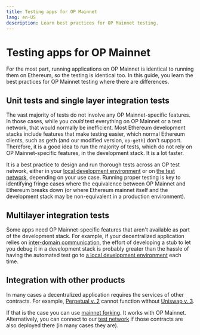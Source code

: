 ```yaml
---
title: Testing apps for OP Mainnet
lang: en-US
description: Learn best practices for OP Mainnet testing.
---
```


# Testing apps for OP Mainnet

For the most part, running applications on OP Mainnet is identical to running them on Ethereum, so the testing is identical too.
In this guide, you learn the best practices for OP Mainnet testing where there are differences.

## Unit tests and single layer integration tests

The vast majority of tests do not involve any OP Mainnet-specific features.
In those cases, while you *could* test everything on OP Mainnet or a test network, that would normally be inefficient.
Most Ethereum development stacks include features that make testing easier, which normal Ethereum clients, such as geth (and our modified version, `op-geth`) don't support.
Therefore, it is a good idea to run the majority of tests, which do not rely on OP Mainnet-specific features, in the development stack.
It is a lot faster.

It is a best practice to design and run thorough tests across an OP test network, either in your [local development environment](dev-node) or on [the test network](/chain/networks#op-sepolia), depending on your use case.
Running proper testing is key to identifying fringe cases where the equivalence between OP Mainnet and Ethereum breaks down (or where Ethereum mainnet itself and the development stack may be non-equivalent in a production environment).

## Multilayer integration tests

Some apps need OP Mainnet-specific features that aren't available as part of the development stack.
For example, if your decentralized application relies on [inter-domain communication](/builders/app-developers/bridging/messaging), the effort of developing a stub to let you debug it in a development stack is probably greater than the hassle of having the automated test go to [a local development environment](dev-node) each time.

## Integration with other products

In many cases a decentralized application requires the services of other contracts.
For example, [Perpetual v. 2](https://docs.perp.com/docs/guides/integration-guide) cannot function without [Uniswap v. 3](https://uniswap.org/blog/uniswap-v3).

If that is the case you can use [mainnet forking](https://hardhat.org/hardhat-network/guides/mainnet-forking.html).
It works with OP Mainnet.
Alternatively, you can connect to our [test network](/chain/networks#op-sepolia) if those contracts are also deployed there (in many cases they are).
